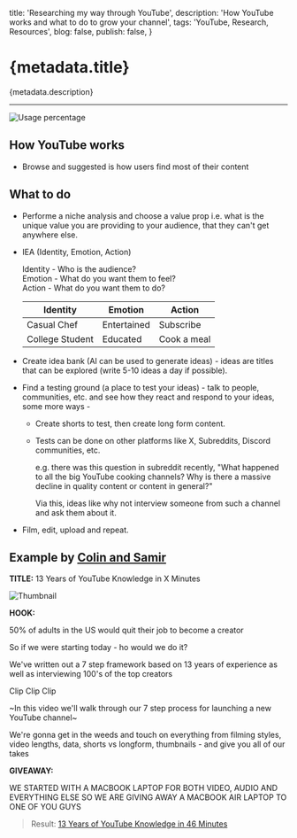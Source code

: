   title: 'Researching my way through YouTube',
  description: 'How YouTube works and what to do to grow your channel',
  tags: 'YouTube, Research, Resources',
  blog: false,
  publish: false,
}

# {metadata.title}

{metadata.description}

---

![Usage percentage](https://www.nielsen.com/wp-content/uploads/sites/2/2024/07/the-gauge-JUNE-2024-PR.png?resize=2048,1152)

## How YouTube works

- Browse and suggested is how users find most of their content

## What to do

- Performe a niche analysis and choose a value prop i.e. what is the unique value you are providing to your audience, that they can't get anywhere else.

- IEA (Identity, Emotion, Action) <br/>

  Identity - Who is the audience? <br/>
  Emotion - What do you want them to feel? <br/>
  Action - What do you want them to do? <br/>

  | Identity        | Emotion     | Action      |
  | --------------- | ----------- | ----------- |
  | Casual Chef     | Entertained | Subscribe   |
  | College Student | Educated    | Cook a meal |

- Create idea bank (AI can be used to generate ideas) - ideas are titles that can be explored (write 5-10 ideas a day if possible).

- Find a testing ground (a place to test your ideas) - talk to people, communities, etc. and see how they react and respond to your ideas, some more ways -

  - Create shorts to test, then create long form content.
  - Tests can be done on other platforms like X, Subreddits, Discord communities, etc. <br/>

    e.g. there was this question in subreddit recently, "What happened to all the big YouTube cooking channels? Why is there a massive decline in quality content or content in general?" <br/>

    Via this, ideas like why not interview someone from such a channel and ask them about it.

- Film, edit, upload and repeat.

## Example by [Colin and Samir](https://www.youtube.com/@ColinandSamir)

**TITLE:** 13 Years of YouTube Knowledge in X Minutes

![Thumbnail](https://i9.ytimg.com/vi/7MWNGqmukmE/hqdefault_custom_1.jpg?sqp=CLiN0rUG-oaymwE2CNACELwBSFXyq4qpAygIARUAAIhCGAFwAcABBvABAfgB_gmAAtAFigIMCAAQARhHIE4oZTAP&rs=AOn4CLB3c2wbFxM-0oNREvEEP0roSCOATw)

**HOOK:**

50% of adults in the US would quit their job to become a creator

So if we were starting today - ho would we do it?

We've written out a 7 step framework based on 13 years of experience as well as interviewing 100's of the top creators

Clip Clip Clip

~In this video we'll walk through our 7 step process for launching a new YouTube channel~

We're gonna get in the weeds and touch on everything from filming styles, video lengths, data, shorts vs longform, thumbnails - and give you all of our takes

**GIVEAWAY:**

WE STARTED WITH A MACBOOK LAPTOP FOR BOTH VIDEO, AUDIO AND EVERYTHING ELSE SO WE ARE GIVING AWAY A MACBOOK AIR LAPTOP TO ONE OF YOU GUYS

> Result: [13 Years of YouTube Knowledge in 46 Minutes](https://www.youtube.com/watch?v=7MWNGqmukmE)
